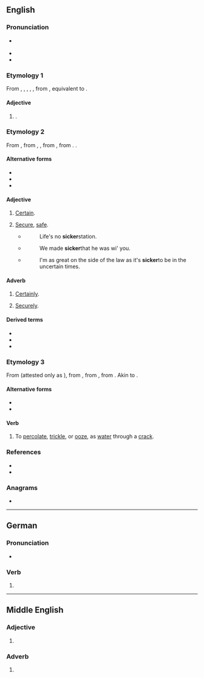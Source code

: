 ==English==

===Pronunciation===
* {{a|GA}} {{IPA|en|/ˈsɪkɚ/}}
* {{rhymes|en|ɪkə(ɹ)}}
* {{audio|en|en-uk-sicker.ogg|Audio (US)}}

===Etymology 1===
From {{inh|en|enm|siker}}, {{m|enm|sikker}}, {{m|enm|sykkere}}, {{m|enm|secre}}, {{m|enm|seccre}}, from {{inh|en|ang|sēocra|t=sicker}}, equivalent to {{af|en|sick|-er|id2=comparative}}.

====Adjective====
{{head|en|comparative adjective}}

# {{en-comparative of|sick}}.

===Etymology 2===
From {{inh|en|enm|siker}}, from {{inh|en|ang|sicer}}, {{m|ang|sicor}}, from {{inh|en|gmw-pro|*sikur||free, secure}}, from {{der|en|la|sēcūrus||secure|lit=without care}}. {{doublet|en|sure|secure}}.

====Alternative forms====
* {{l|en|siker}}
* {{l|en|siccer}}
* {{l|en|siccar}}

====Adjective====
{{en-adj|?}}

# {{lb|en|obsolete|outside|dialects}} [[certain|Certain]].
#: {{ux|en|I'm '''sicker''' that he's not home.}}
# {{rfv-sense|en}} {{lb|en|obsolete|outside|dialects}} [[secure|Secure]], [[safe]].
#: {{ux|en|To walk a '''sicker '''path}}
#* {{rfdatek|en|G. Menzies}}
#*: Life's no '''sicker '''station.
#* {{rfdatek|en|Good Words}}
#*: We made '''sicker '''that he was wi' you.
#* {{rfdatek|en|S. R. Crockett}}
#*: I'm as great on the side of the law as it's '''sicker '''to be in the uncertain times.

====Adverb====
{{en-adv|?}}

# {{lb|en|obsolete|outside|dialects}} [[certainly|Certainly]].
# {{lb|en|obsolete|outside|dialects}} [[securely|Securely]].

====Derived terms====
* {{l|en|sickerly}}
* {{l|en|sickerhood}}
* {{l|en|sickerness}}

===Etymology 3===
From {{inh|en|enm|*sikeren}} (attested only as {{m|enm|sikeniez|t=(it) trickles, (it) leaks, (it) oozes}}), from {{inh|en|ang|sicerian|t=to ooze, seep}}, from {{inh|en|gem-pro|*sikrōną|t=to trickle}}, from {{der|en|gem-pro|*sīką|t=slow running water}}. Akin to {{m|en|sitch}}.

====Alternative forms====
* {{l|en|sigger}}
* {{l|en|zigger}}

====Verb====
{{en-verb}}

# {{lb|en|mining|UK|dialect}} To [[percolate]], [[trickle]], or [[ooze]], as [[water]] through a [[crack]].

{{Webster 1913}}

===References===
* {{R:OneLook}}
* {{R:Century 1911}}

===Anagrams===
* {{anagrams|en|a=ceikrs|Rickes|Riecks|ickers|scrike}}

----

==German==

===Pronunciation===
* {{audio|de|De-sicker.ogg|Audio}}

===Verb===
{{head|de|verb form}}

# {{verb form of|de|sickern||1|s|pres|;|s|imp}}

----

==Middle English==

===Adjective===
{{head|enm|adjective}}

# {{alternative form of|enm|siker}}

===Adverb===
{{head|enm|adverb}}

# {{alternative form of|enm|siker}}
